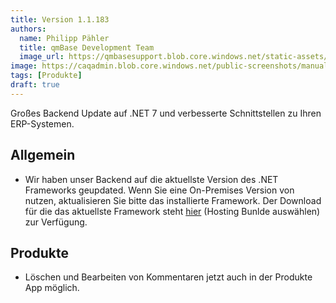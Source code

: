 ---
title: Version 1.1.183
authors:
  name: Philipp Pähler
  title: qmBase Development Team
  image_url: https://qmbasesupport.blob.core.windows.net/static-assets/img/persons/paehler_round.png
image: https://caqadmin.blob.core.windows.net/public-screenshots/manual-screenshots/2022-11-18-ageDistributionMedian.png
tags: [Produkte]
draft: true
---

Großes Backend Update auf .NET 7 und verbesserte Schnittstellen zu Ihren ERP-Systemen.

<!--truncate-->

## Allgemein

- Wir haben unser Backend auf die aktuellste Version des .NET Frameworks geupdated. Wenn Sie eine On-Premises Version von nutzen, aktualisieren Sie bitte das installierte Framework.
  Der Download für die das aktuellste Framework steht [hier](https://dotnet.microsoft.com/en-us/download/dotnet/7.0) (Hosting Bunlde auswählen) zur Verfügung.

## Produkte

- Löschen und Bearbeiten von Kommentaren jetzt auch in der Produkte App möglich.
